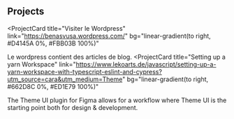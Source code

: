 ## Projects

<ProjectCard
  title="Visiter le Wordpress"
  link="https://benasvusa.wordpress.com/"
  bg="linear-gradient(to right, #D4145A 0%, #FBB03B 100%)"
>
  Le wordpress contient des articles de blog.
</ProjectCard>
<ProjectCard
  title="Setting  up a yarn Workspace"
  link="https://www.lekoarts.de/javascript/setting-up-a-yarn-workspace-with-typescript-eslint-and-cypress?utm_source=cara&utm_medium=Theme"
  bg="linear-gradient(to right, #662D8C 0%, #ED1E79 100%)"
>
>
  The Theme UI plugin for Figma allows for a workflow where Theme UI is the
  starting point both for design & development.
</ProjectCard>
